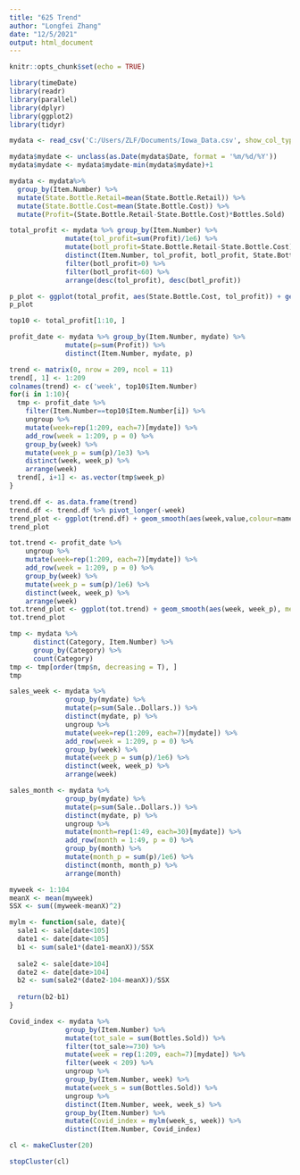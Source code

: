 ```yaml
---
title: "625 Trend"
author: "Longfei Zhang"
date: "12/5/2021"
output: html_document
---
```


```r
knitr::opts_chunk$set(echo = TRUE)

library(timeDate)
library(readr)
library(parallel)
library(dplyr)
library(ggplot2)
library(tidyr)
```


```r
mydata <- read_csv('C:/Users/ZLF/Documents/Iowa_Data.csv', show_col_types = FALSE)
```


```r
mydata$mydate <- unclass(as.Date(mydata$Date, format = '%m/%d/%Y'))
mydata$mydate <- mydata$mydate-min(mydata$mydate)+1
```

```r
mydata <- mydata%>%
  group_by(Item.Number) %>%
  mutate(State.Bottle.Retail=mean(State.Bottle.Retail)) %>%
  mutate(State.Bottle.Cost=mean(State.Bottle.Cost)) %>%
  mutate(Profit=(State.Bottle.Retail-State.Bottle.Cost)*Bottles.Sold)
```

```r
total_profit <- mydata %>% group_by(Item.Number) %>%
              mutate(tol_profit=sum(Profit)/1e6) %>%
              mutate(botl_profit=State.Bottle.Retail-State.Bottle.Cost) %>%
              distinct(Item.Number, tol_profit, botl_profit, State.Bottle.Cost) %>%
              filter(botl_profit>0) %>%
              filter(botl_profit<60) %>%
              arrange(desc(tol_profit), desc(botl_profit))
```



```r
p_plot <- ggplot(total_profit, aes(State.Bottle.Cost, tol_profit)) + geom_point(size = 1) + labs(title = 'Total Profit Plot', x = 'Bottle Cost (USD)', y = 'Total Profit (MUSD)')
p_plot
```

```r
top10 <- total_profit[1:10, ]
```


```r
profit_date <- mydata %>% group_by(Item.Number, mydate) %>%
              mutate(p=sum(Profit)) %>%
              distinct(Item.Number, mydate, p)
```



```r
trend <- matrix(0, nrow = 209, ncol = 11)
trend[, 1] <- 1:209
colnames(trend) <- c('week', top10$Item.Number)
for(i in 1:10){
  tmp <- profit_date %>%
    filter(Item.Number==top10$Item.Number[i]) %>%
    ungroup %>%
    mutate(week=rep(1:209, each=7)[mydate]) %>%
    add_row(week = 1:209, p = 0) %>%
    group_by(week) %>% 
    mutate(week_p = sum(p)/1e3) %>%
    distinct(week, week_p) %>%
    arrange(week)
  trend[, i+1] <- as.vector(tmp$week_p)
}
```


```r
trend.df <- as.data.frame(trend)
trend.df <- trend.df %>% pivot_longer(-week)
trend_plot <- ggplot(trend.df) + geom_smooth(aes(week,value,colour=name), method = 'loess', se = FALSE, formula = y~x) +labs(title = 'Top 10 Week Profit Trend', x = 'Week', y = 'Week Profit (kUSD)')
trend_plot
```


```r
tot.trend <- profit_date %>%
    ungroup %>%
    mutate(week=rep(1:209, each=7)[mydate]) %>%
    add_row(week = 1:209, p = 0) %>%
    group_by(week) %>% 
    mutate(week_p = sum(p)/1e6) %>%
    distinct(week, week_p) %>%
    arrange(week)
tot.trend_plot <- ggplot(tot.trend) + geom_smooth(aes(week, week_p), method = 'loess', se = FALSE, formula = y~x) + labs(title = 'Total Week Profit Trend', x = 'Week', y = 'Total Week Profit (MUSD)')
tot.trend_plot
```


```r
tmp <- mydata %>% 
      distinct(Category, Item.Number) %>%
      group_by(Category) %>%
      count(Category)
tmp <- tmp[order(tmp$n, decreasing = T), ]
tmp
```

```r
sales_week <- mydata %>% 
              group_by(mydate) %>%
              mutate(p=sum(Sale..Dollars.)) %>%
              distinct(mydate, p) %>%
              ungroup %>%
              mutate(week=rep(1:209, each=7)[mydate]) %>%
              add_row(week = 1:209, p = 0) %>%
              group_by(week) %>% 
              mutate(week_p = sum(p)/1e6) %>%
              distinct(week, week_p) %>%
              arrange(week)

sales_month <- mydata %>% 
              group_by(mydate) %>%
              mutate(p=sum(Sale..Dollars.)) %>%
              distinct(mydate, p) %>%
              ungroup %>%
              mutate(month=rep(1:49, each=30)[mydate]) %>%
              add_row(month = 1:49, p = 0) %>%
              group_by(month) %>% 
              mutate(month_p = sum(p)/1e6) %>%
              distinct(month, month_p) %>%
              arrange(month)
```

```r
myweek <- 1:104
meanX <- mean(myweek)
SSX <- sum((myweek-meanX)^2)

mylm <- function(sale, date){
  sale1 <- sale[date<105]
  date1 <- date[date<105]
  b1 <- sum(sale1*(date1-meanX))/SSX
  
  sale2 <- sale[date>104]
  date2 <- date[date>104]
  b2 <- sum(sale2*(date2-104-meanX))/SSX
  
  return(b2-b1)
}

```


```r
Covid_index <- mydata %>%
              group_by(Item.Number) %>%
              mutate(tot_sale = sum(Bottles.Sold)) %>%
              filter(tot_sale>=730) %>%
              mutate(week = rep(1:209, each=7)[mydate]) %>%
              filter(week < 209) %>%
              ungroup %>%
              group_by(Item.Number, week) %>% 
              mutate(week_s = sum(Bottles.Sold)) %>%
              ungroup %>%
              distinct(Item.Number, week, week_s) %>%
              group_by(Item.Number) %>%
              mutate(Covid_index = mylm(week_s, week)) %>%
              distinct(Item.Number, Covid_index)
```




```r
cl <- makeCluster(20)

stopCluster(cl)
```




